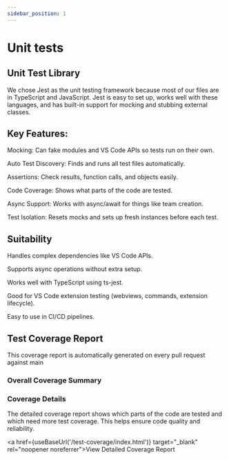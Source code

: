 ```yaml
---
sidebar_position: 1
---
```


# Unit tests

## Unit Test Library

We chose Jest as the unit testing framework because most of our files are in TypeScript and JavaScript. Jest is easy to set up, works well with these languages, and has built-in support for mocking and stubbing external classes.

## Key Features:

Mocking: Can fake modules and VS Code APIs so tests run on their own.

Auto Test Discovery: Finds and runs all test files automatically.

Assertions: Check results, function calls, and objects easily.

Code Coverage: Shows what parts of the code are tested.

Async Support: Works with async/await for things like team creation.

Test Isolation: Resets mocks and sets up fresh instances before each test.

## Suitability
Handles complex dependencies like VS Code APIs.

Supports async operations without extra setup.

Works well with TypeScript using ts-jest.

Good for VS Code extension testing (webviews, commands, extension lifecycle).

Easy to use in CI/CD pipelines.

## Test Coverage Report

This coverage report is automatically generated on every pull request against main

### Overall Coverage Summary

<CoverageSummary />

### Coverage Details

The detailed coverage report shows which parts of the code are tested and which need more test coverage. This helps ensure code quality and reliability.


<a href={useBaseUrl('/test-coverage/index.html')} target="_blank" rel="noopener noreferrer">View Detailed Coverage Report</a>

<!-- [View Detailed Coverage Report](/test-coverage/index.html) -->
